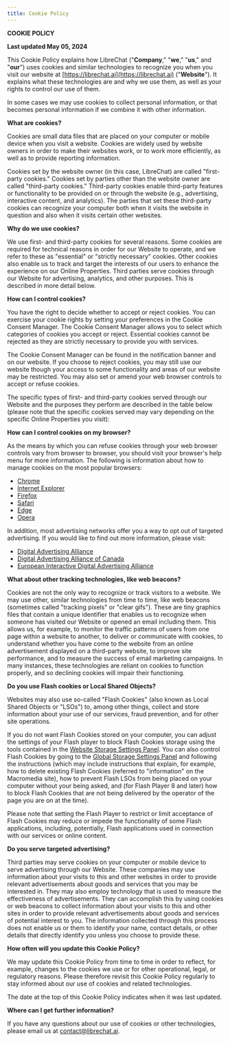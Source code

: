 ```yaml
---
title: Cookie Policy
---
```



**COOKIE POLICY**



**Last updated May 05, 2024**


This Cookie Policy explains how LibreChat ("**Company**," "**we**," "**us**," and "**our**") uses cookies and similar technologies to recognize you when you visit our website at [https://librechat.ai](https://librechat.ai) ("**Website**"). It explains what these technologies are and why we use them, as well as your rights to control our use of them.



In some cases we may use cookies to collect personal information, or that becomes personal information if we combine it with other information.



**What are cookies?**



Cookies are small data files that are placed on your computer or mobile device when you visit a website. Cookies are widely used by website owners in order to make their websites work, or to work more efficiently, as well as to provide reporting information.



Cookies set by the website owner (in this case, LibreChat) are called "first-party cookies." Cookies set by parties other than the website owner are called "third-party cookies." Third-party cookies enable third-party features or functionality to be provided on or through the website (e.g., advertising, interactive content, and analytics). The parties that set these third-party cookies can recognize your computer both when it visits the website in question and also when it visits certain other websites.



**Why do we use cookies?**



We use first- and third-party cookies for several reasons. Some cookies are required for technical reasons in order for our Website to operate, and we refer to these as "essential" or "strictly necessary" cookies. Other cookies also enable us to track and target the interests of our users to enhance the experience on our Online Properties. Third parties serve cookies through our Website for advertising, analytics, and other purposes. This is described in more detail below.



**How can I control cookies?**



You have the right to decide whether to accept or reject cookies. You can exercise your cookie rights by setting your preferences in the Cookie Consent Manager. The Cookie Consent Manager allows you to select which categories of cookies you accept or reject. Essential cookies cannot be rejected as they are strictly necessary to provide you with services.



The Cookie Consent Manager can be found in the notification banner and on our website. If you choose to reject cookies, you may still use our website though your access to some functionality and areas of our website may be restricted. You may also set or amend your web browser controls to accept or refuse cookies.



The specific types of first- and third-party cookies served through our Website and the purposes they perform are described in the table below (please note that the specific cookies served may vary depending on the specific Online Properties you visit):




**How can I control cookies on my browser?**



As the means by which you can refuse cookies through your web browser controls vary from browser to browser, you should visit your browser's help menu for more information. The following is information about how to manage cookies on the most popular browsers:

*   [Chrome](https://support.google.com/chrome/answer/95647#zippy=%2Callow-or-block-cookies)
*   [Internet Explorer](https://support.microsoft.com/en-us/windows/delete-and-manage-cookies-168dab11-0753-043d-7c16-ede5947fc64d)
*   [Firefox](https://support.mozilla.org/en-US/kb/enhanced-tracking-protection-firefox-desktop?redirectslug=enable-and-disable-cookies-website-preferences&redirectlocale=en-US)
*   [Safari](https://support.apple.com/en-ie/guide/safari/sfri11471/mac)
*   [Edge](https://support.microsoft.com/en-us/windows/microsoft-edge-browsing-data-and-privacy-bb8174ba-9d73-dcf2-9b4a-c582b4e640dd)
*   [Opera](https://help.opera.com/en/latest/web-preferences/)

In addition, most advertising networks offer you a way to opt out of targeted advertising. If you would like to find out more information, please visit:

*   [Digital Advertising Alliance](http://www.aboutads.info/choices/)
*   [Digital Advertising Alliance of Canada](https://youradchoices.ca/)
*   [European Interactive Digital Advertising Alliance](http://www.youronlinechoices.com/)



**What about other tracking technologies, like web beacons?**


Cookies are not the only way to recognize or track visitors to a website. We may use other, similar technologies from time to time, like web beacons (sometimes called "tracking pixels" or "clear gifs"). These are tiny graphics files that contain a unique identifier that enables us to recognize when someone has visited our Website or opened an email including them. This allows us, for example, to monitor the traffic patterns of users from one page within a website to another, to deliver or communicate with cookies, to understand whether you have come to the website from an online advertisement displayed on a third-party website, to improve site performance, and to measure the success of email marketing campaigns. In many instances, these technologies are reliant on cookies to function properly, and so declining cookies will impair their functioning.



**Do you use Flash cookies or Local Shared Objects?**



Websites may also use so-called "Flash Cookies" (also known as Local Shared Objects or "LSOs") to, among other things, collect and store information about your use of our services, fraud prevention, and for other site operations.



If you do not want Flash Cookies stored on your computer, you can adjust the settings of your Flash player to block Flash Cookies storage using the tools contained in the [Website Storage Settings Panel](http://www.macromedia.com/support/documentation/en/flashplayer/help/settings_manager07.html). You can also control Flash Cookies by going to the [Global Storage Settings Panel](http://www.macromedia.com/support/documentation/en/flashplayer/help/settings_manager03.html) and following the instructions (which may include instructions that explain, for example, how to delete existing Flash Cookies (referred to "information" on the Macromedia site), how to prevent Flash LSOs from being placed on your computer without your being asked, and (for Flash Player 8 and later) how to block Flash Cookies that are not being delivered by the operator of the page you are on at the time).



Please note that setting the Flash Player to restrict or limit acceptance of Flash Cookies may reduce or impede the functionality of some Flash applications, including, potentially, Flash applications used in connection with our services or online content.



**Do you serve targeted advertising?**



Third parties may serve cookies on your computer or mobile device to serve advertising through our Website. These companies may use information about your visits to this and other websites in order to provide relevant advertisements about goods and services that you may be interested in. They may also employ technology that is used to measure the effectiveness of advertisements. They can accomplish this by using cookies or web beacons to collect information about your visits to this and other sites in order to provide relevant advertisements about goods and services of potential interest to you. The information collected through this process does not enable us or them to identify your name, contact details, or other details that directly identify you unless you choose to provide these.



**How often will you update this Cookie Policy?**



We may update this Cookie Policy from time to time in order to reflect, for example, changes to the cookies we use or for other operational, legal, or regulatory reasons. Please therefore revisit this Cookie Policy regularly to stay informed about our use of cookies and related technologies.



The date at the top of this Cookie Policy indicates when it was last updated.



**Where can I get further information?**



If you have any questions about our use of cookies or other technologies, please email us at contact@librechat.ai.


